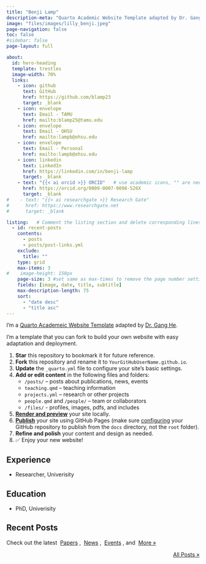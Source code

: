 ```yaml
---
title: "Benji Lamp"
description-meta: "Quarto Academic Website Template adapted by Dr. Gang He"
image: "files/images/lilly_benji.jpeg"
page-navigation: false
toc: false
#sidebar: false
page-layout: full

about:
  id: hero-heading
  template: trestles
  image-width: 70%
  links:
    - icon: github
      text: GitHub
      href: https://github.com/blamp23
      target: _blank
    - icon: envelope
      text: Email - TAMU
      href: mailto:blamp25@tamu.edu 
    - icon: envelope
      text: Email - OHSU
      href: mailto:lampb@ohsu.edu
    - icon: envelope
      text: Email - Personal
      href: mailto:lampb@ohsu.edu      
    - icon: linkedin
      text: LinkedIn
      href: https://linkedin.com/in/benji-lamp
      target: _blank
    - text: "{{< ai orcid >}} ORCID"   # use academic icons, "" are needed, you also need to install the fontawesome extension
      href: https://orcid.org/0009-0007-9098-526X
      target: _blank
#    - text: "{{< ai researchgate >}} Research Gate"
#      href: https://www.researchgate.net
#      target: _blank

listing:   # Comment the listing section and delete corresponding lines in the index.qmd file to remove the recent posts
  - id: recent-posts
    contents: 
      - posts
      - posts/post-links.yml
    exclude:
      title: ""
    type: grid
    max-items: 3
#    image-height: 150px
    page-size: 3 #set same as max-times to remove the page number setting
    fields: [image, date, title, subtitle]
    max-description-length: 75
    sort: 
      - "date desc"
      - "title asc"
---
```


:::{#hero-heading}

I'm a [Quarto Academeic Website Template](https://github.com/drganghe/quarto-academic-website-template) adapted by [Dr. Gang He](http://drganghe.github.io).

I'm a template that you can fork to build your own website with easy adaptation and deployment.

1. **Star** this repository to bookmark it for future reference.  
1. **Fork** this repository and rename it to `YourGitHubUserName.github.io`.  
1. **Update** the `_quarto.yml` file to configure your site’s basic settings.  
1. **Add or edit content** in the following files and folders:
   - `/posts/` – posts about publications, news, events  
   - `teaching.qmd` – teaching information  
   - `projects.yml` – research or other projects  
   - `people.qmd` and `/people/` – team or collaborators  
   - `/files/` - profiles, images, pdfs, and includes 
1. [**Render and preview**](https://quarto.org/docs/websites/) your site locally.  
1. [**Publish**](https://quarto.org/docs/publishing/github-pages.html) your site using GitHub Pages (make sure [configuring](https://quarto.org/docs/publishing/images/gh-pages-docs-dir.png) your GitHub repository to publish from the `docs` directory, not the `root` folder). 
1. **Refine and polish** your content and design as needed.  
1. ✅ Enjoy your new website!

## Experience

- Researcher, Univerisity

## Education

- PhD, Univerisity

:::


<!-- Delete the following section and delete corresponding lines in the yaml part to remove the recent posts -->
## Recent Posts
Check out the latest &nbsp;[Papers](posts.qmd#category=paper)&nbsp;, &nbsp;[News](posts.qmd#category=news)&nbsp;, &nbsp;[Events](posts.qmd#category=event)&nbsp;, and &nbsp;[More »](/posts.qmd)

:::{#recent-posts}
:::

<p align="right">[All Posts »](/posts.qmd)</p>